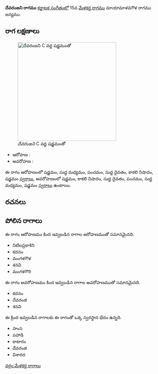 {{Infobox ragam
	| name          	= దేవరంజని
	| synonym	    	= 
	| mela          	= 
	| chakra        	= 
	| janaka        	= 
	| type          	= ఔదవ
	| arohanam      	= {{svaraC|S|M1|P|D1|N3|S'}} 
	| avarohanam    	= {{svaraC|S'|N3|D1|P|M1|S}}
	| jeeva         	=
	| chhaya        	=
	| nyasa         	=
	| vishesha      	= 
	| equivalent  		= 
}}
{{కర్ణాటక సంగీత రాగాలు}}
'''దేవరంజని రాగము''' [[కర్ణాటక సంగీతం]]లో 15వ [[మేళకర్త రాగము]] మాయామాళవగౌళ రాగము జన్యము. 


==రాగ లక్షణాలు==
[[Image:devaranjani_kb2wiki.png|thumb|right|316px|''దేవరంజని'' C వద్ద షడ్జమంతో]]

* ఆరోహణ : {{svaraC|S|M1|P|D1|N3|S'}} 
* అవరోహణ : {{svaraC|S'|N3|D1|P|M1|S}}

ఈ రాగం ఆరోహణంలో షడ్జమం, సుద్ద మధ్యమం, పంచమం, సుద్ద దైవతం, కాకలి  నిషాదం, షడ్జమం [[స్వరాలు]], అవరోహణంలో షడ్జమం, కాకలి  నిషాదం, సుద్ద దైవతం, పంచమం, సుద్ద మధ్యమం, షడ్జమం [[స్వరాలు]] ఉంటాయి.

==రచనలు==



==పోలిన రాగాలు==
ఈ రాగం ఆరోహణము కింద ఇవ్వబడిన రాగాల ఆరోహణముతో సమానమైనది.
* నిటిలప్రకాశిని
* కదనం
*  మంగళగౌళ
* శనవి
* మంగళగౌరి

ఈ రాగం అవరోహణము కింద ఇవ్వబడిన రాగాల అవరోహణముతో సమానమైనది.
* కదనం
* దేవరంజి
* శనవి

ఈ క్రింద ఇవ్వబడిన రాగాలకు ఈ రాగంతో ఒక్క స్వరస్థాన భేదం ఉన్నది.
* హంస
* పహాడి
* కాటారం
* దేవరంజి
* విశారద



[[వర్గం:మేళకర్త రాగాలు]]